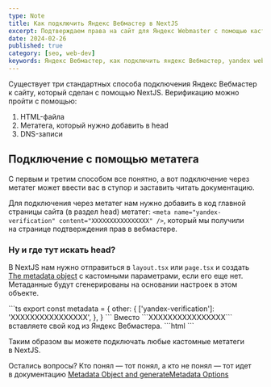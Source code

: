 ```yaml
---
type: Note
title: Как подключить Яндекс Вебмастер в NextJS
excerpt: Подтверждаем права на сайт для Яндекс Webmaster c помощью кастомного метатега в NextJS
date: 2024-02-26
published: true
category: [seo, web-dev]
keywords: Яндекс Вебмастер, как подключить яндекс Вебмастер, yandex webmaster nextjs
---
```


Существует три стандартных способа подключения Яндекс Вебмастер к&nbsp;сайту, который сделан с&nbsp;помощью NextJS. Верификацию можно пройти с&nbsp;помощью:

1. HTML-файла
2. Метатега, который нужно добавить в&nbsp;head
3. DNS-записи

## Подключение с помощью метатега

С&nbsp;первым и&nbsp;третим способом все понятно, а&nbsp;вот подключение через метатег может ввести вас в&nbsp;ступор и&nbsp;заставить читать документацию.

Для подключения через метатег нам нужно добавить в&nbsp;код главной страницы сайта (в&nbsp;раздел head) метатег: ```<meta name="yandex-verification" content="XXXXXXXXXXXXXXXX" />```, который мы&nbsp;получили на&nbsp;странице подтверждения прав в&nbsp;вебмастере.

### Ну и где тут искать head?

В&nbsp;NextJS нам нужно отправиться в ```layout.tsx``` или ```page.tsx``` и&nbsp;создать <a target="_blank" rel="nofollow" href="https://nextjs.org/docs/app/api-reference/functions/generate-metadata#the-metadata-object">The metadata object</a> с&nbsp;кастомными параметрами, если его еще нет. Метаданные будут сгенерированы на&nbsp;основании настроек в&nbsp;этом объекте.

<CodeTitle title='layout.tsx | page.tsx' lang="ts" />
```ts
export const metadata = {
  other: {
    ['yandex-verification']: 'XXXXXXXXXXXXXXXX',
  },
}
```
Вместо ```XXXXXXXXXXXXXXXX``` вставляете свой код из&nbsp;Яндекс Вебмастера.

<CodeTitle title='<head> output' lang="" />
```html
<meta name="yandex-verification" content="XXXXXXXXXXXXXXXX" />
```

Таким образом вы&nbsp;можете подключать любые кастомные метатеги в&nbsp;NextJS.

Остались вопросы?
Кто понял&nbsp;&mdash; тот понял, а&nbsp;кто не&nbsp;понял&nbsp;&mdash; тот идет в&nbsp;документацию <a target="_blank" rel="nofollow" href="https://nextjs.org/docs/app/api-reference/functions/generate-metadata">Metadata Object and generateMetadata Options</a>